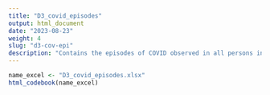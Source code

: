 ```yaml
---
title: "D3_covid_episodes"
output: html_document
date: "2023-08-23"
weight: 4
slug: "d3-cov-epi"
description: "Contains the episodes of COVID observed in all persons in the study population. Each episode is separated from the next by at least 60 days"
---
```


```r
name_excel <- "D3_covid_episodes.xlsx"
html_codebook(name_excel)
```
